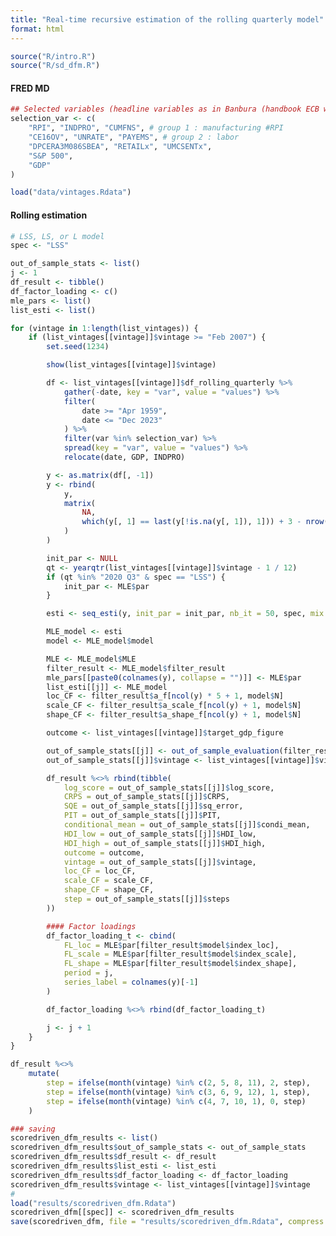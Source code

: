 ```yaml
---
title: "Real-time recursive estimation of the rolling quarterly model"
format: html
---
```


```r
source("R/intro.R")
source("R/sd_dfm.R")
```

#### FRED MD
```r
## Selected variables (headline variables as in Banbura (handbook ECB working paper))
selection_var <- c(
    "RPI", "INDPRO", "CUMFNS", # group 1 : manufacturing #RPI
    "CE16OV", "UNRATE", "PAYEMS", # group 2 : labor
    "DPCERA3M086SBEA", "RETAILx", "UMCSENTx",
    "S&P 500",
    "GDP"
)

load("data/vintages.Rdata")
```

#### Rolling estimation
```r
# LSS, LS, or L model
spec <- "LSS"

out_of_sample_stats <- list()
j <- 1
df_result <- tibble()
df_factor_loading <- c()
mle_pars <- list()
list_esti <- list()

for (vintage in 1:length(list_vintages)) {
    if (list_vintages[[vintage]]$vintage >= "Feb 2007") {
        set.seed(1234)

        show(list_vintages[[vintage]]$vintage)

        df <- list_vintages[[vintage]]$df_rolling_quarterly %>%
            gather(-date, key = "var", value = "values") %>%
            filter(
                date >= "Apr 1959",
                date <= "Dec 2023"
            ) %>%
            filter(var %in% selection_var) %>%
            spread(key = "var", value = "values") %>%
            relocate(date, GDP, INDPRO)

        y <- as.matrix(df[, -1])
        y <- rbind(
            y,
            matrix(
                NA,
                which(y[, 1] == last(y[!is.na(y[, 1]), 1])) + 3 - nrow(y), ncol(y)
            )
        )

        init_par <- NULL
        qt <- yearqtr(list_vintages[[vintage]]$vintage - 1 / 12)
        if (qt %in% "2020 Q3" & spec == "LSS") {
            init_par <- MLE$par
        }

        esti <- seq_esti(y, init_par = init_par, nb_it = 50, spec, mix = F)

        MLE_model <- esti
        model <- MLE_model$model

        MLE <- MLE_model$MLE
        filter_result <- MLE_model$filter_result
        mle_pars[[paste0(colnames(y), collapse = "")]] <- MLE$par
        list_esti[[j]] <- MLE_model
        loc_CF <- filter_result$a_f[ncol(y) * 5 + 1, model$N]
        scale_CF <- filter_result$a_scale_f[ncol(y) + 1, model$N]
        shape_CF <- filter_result$a_shape_f[ncol(y) + 1, model$N]

        outcome <- list_vintages[[vintage]]$target_gdp_figure

        out_of_sample_stats[[j]] <- out_of_sample_evaluation(filter_result, model, outcome)
        out_of_sample_stats[[j]]$vintage <- list_vintages[[vintage]]$vintage

        df_result %<>% rbind(tibble(
            log_score = out_of_sample_stats[[j]]$log_score,
            CRPS = out_of_sample_stats[[j]]$CRPS,
            SQE = out_of_sample_stats[[j]]$sq_error,
            PIT = out_of_sample_stats[[j]]$PIT,
            conditional_mean = out_of_sample_stats[[j]]$condi_mean,
            HDI_low = out_of_sample_stats[[j]]$HDI_low,
            HDI_high = out_of_sample_stats[[j]]$HDI_high,
            outcome = outcome,
            vintage = out_of_sample_stats[[j]]$vintage,
            loc_CF = loc_CF,
            scale_CF = scale_CF,
            shape_CF = shape_CF,
            step = out_of_sample_stats[[j]]$steps
        ))

        #### Factor loadings
        df_factor_loading_t <- cbind(
            FL_loc = MLE$par[filter_result$model$index_loc],
            FL_scale = MLE$par[filter_result$model$index_scale],
            FL_shape = MLE$par[filter_result$model$index_shape],
            period = j,
            series_label = colnames(y)[-1]
        )

        df_factor_loading %<>% rbind(df_factor_loading_t)

        j <- j + 1
    }
}

df_result %<>%
    mutate(
        step = ifelse(month(vintage) %in% c(2, 5, 8, 11), 2, step),
        step = ifelse(month(vintage) %in% c(3, 6, 9, 12), 1, step),
        step = ifelse(month(vintage) %in% c(4, 7, 10, 1), 0, step)
    )

### saving
scoredriven_dfm_results <- list()
scoredriven_dfm_results$out_of_sample_stats <- out_of_sample_stats
scoredriven_dfm_results$df_result <- df_result
scoredriven_dfm_results$list_esti <- list_esti
scoredriven_dfm_results$df_factor_loading <- df_factor_loading
scoredriven_dfm_results$vintage <- list_vintages[[vintage]]$vintage
#
load("results/scoredriven_dfm.Rdata")
scoredriven_dfm[[spec]] <- scoredriven_dfm_results
save(scoredriven_dfm, file = "results/scoredriven_dfm.Rdata", compress = "xz")
```